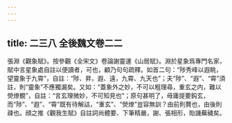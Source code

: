 ```yaml
---
---
---
```

title: 二三八 全後魏文卷二二
---




張淵《觀象賦》。按參觀《全宋文》卷論謝靈運《山居賦》。淵於星象爲專門名家，賦中言星象處自註以便讀者，可也，顧乃句句疏釋。如首二句：“陟秀峰以遐眺，望靈象于九霄”，自註：“陟、昇，遐、遠，九霄、九天也”；夫“陟”、“遐”、“霄”須註，則“靈象”不應獨漏矣。又如：“蓋象外之妙，不可以粗理尋，重玄之内，難以熒燎覩”，自註：“言玄理微妙，不可知見也”；原句甚明了，毋庸提要鈎玄，而“陟”、“遐”、“霄”既有待解詁，“重玄”、“熒燎”豈容無訓？由前則贅也，由後則疎也。顔之推《觀我生賦》自註詞尚體要、下筆精嚴，謝、張相形，貽譏蕪穢矣。